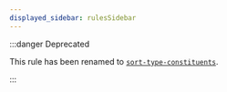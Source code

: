 ```yaml
---
displayed_sidebar: rulesSidebar
---
```


:::danger Deprecated

This rule has been renamed to [`sort-type-constituents`](https://typescript-eslint.io/rules/sort-type-constituents).

:::

<!--
This doc file has been left on purpose to help direct people to the replacement rule.

Note that there is no actual way to get to this page in the normal navigation,
so end-users will only be able to get to this page from the search bar.
-->
